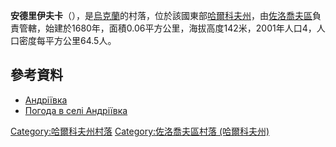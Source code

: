 {{coord|50|21|11|N|35|59|23|E|scale:100000_region:UA|display=title}}

'''安德里伊夫卡'''（{{lang-uk|Андріївка}}），是[[烏克蘭|烏克蘭]]的村落，位於該國東部[[哈爾科夫州|哈爾科夫州]]，由[[佐洛喬夫區_(哈爾科夫州)|佐洛喬夫區]]負責管轄，始建於1680年，面積0.06平方公里，海拔高度142米，2001年人口4，人口密度每平方公里64.5人。

==參考資料==
* [http://w1.c1.rada.gov.ua/pls/z7502/A005?rdat1=09.01.2009&rf7571=33156 Андріївка]{{dead link|date=2017年12月 |bot=InternetArchiveBot |fix-attempted=yes }}
* [http://weather.in.ua/ua/har'kovskaja/145 Погода в селі Андріївка] {{Wayback|url=http://weather.in.ua/ua/har'kovskaja/145 |date=20160323024528 }}

{{DEFAULTSORT:Андріївка}}
[[Category:哈爾科夫州村落|Category:哈爾科夫州村落]]
[[Category:佐洛喬夫區村落_(哈爾科夫州)|Category:佐洛喬夫區村落 (哈爾科夫州)]]


{{Kharkiv-geo-stub}}